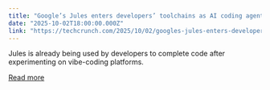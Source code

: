 ```yaml
---
title: "Google’s Jules enters developers’ toolchains as AI coding agent competition heats up"
date: "2025-10-02T18:00:00.000Z"
link: "https://techcrunch.com/2025/10/02/googles-jules-enters-developers-toolchains-as-ai-coding-agent-competition-heats-up/"
---
```


Jules is already being used by developers to complete code after experimenting on vibe-coding platforms.

[Read more](https://techcrunch.com/2025/10/02/googles-jules-enters-developers-toolchains-as-ai-coding-agent-competition-heats-up/)
